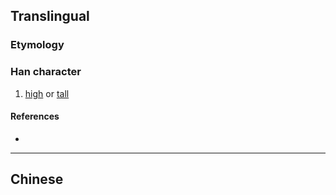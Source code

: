 {{also|嶢}}
{{character info/new}}
==Translingual==

===Etymology===
{{Han simp|嶢|f=堯|t=尧}}

===Han character===
{{Han char|rn=46|rad=山|as=06|sn=9|four=|canj=UJPU|ids=⿰山尧}}

# [[high]] or [[tall]]

====References====
* {{Han ref|kx=0311.061|hdz=10770.070|uh=5CE3|ud=23779}}

----

==Chinese==
{{zh-see|嶢}}